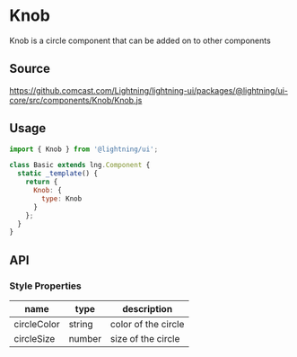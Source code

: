 
# Knob

Knob is a circle component that can be added on to other components

## Source

https://github.comcast.com/Lightning/lightning-ui/packages/@lightning/ui-core/src/components/Knob/Knob.js

## Usage

```js
import { Knob } from '@lightning/ui';

class Basic extends lng.Component {
  static _template() {
    return {
      Knob: {
        type: Knob
      }
    };
  }
}
```

<Canvas>
  <Story id="utilities-knob--knob" />
</Canvas>

## API

### Style Properties

| name        | type   | description         |
| ----------- | ------ | ------------------- |
| circleColor | string | color of the circle |
| circleSize  | number | size of the circle  |
